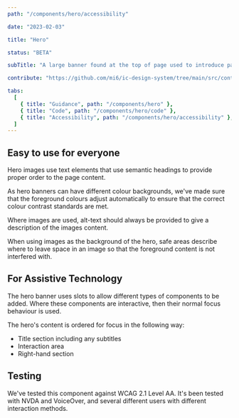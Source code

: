 ```yaml
---
path: "/components/hero/accessibility"

date: "2023-02-03"

title: "Hero"

status: "BETA"

subTitle: "A large banner found at the top of page used to introduce page content, provide key actions and add personality."

contribute: "https://github.com/mi6/ic-design-system/tree/main/src/content/structured/components/hero"

tabs:
  [
    { title: "Guidance", path: "/components/hero" },
    { title: "Code", path: "/components/hero/code" },
    { title: "Accessibility", path: "/components/hero/accessibility" },
  ]
---
```



## Easy to use for everyone

Hero images use text elements that use semantic headings to provide proper order to the page content.

As hero banners can have different colour backgrounds, we've made sure that the foreground colours adjust automatically to ensure that the correct colour contrast standards are met.

Where images are used, alt-text should always be provided to give a description of the images content.

When using images as the background of the hero, safe areas describe where to leave space in an image so that the foreground content is not interfered with.

## For Assistive Technology

The hero banner uses slots to allow different types of components to be added. Where these components are interactive, then their normal focus behaviour is used.

The hero's content is ordered for focus in the following way:

- Title section including any subtitles
- Interaction area
- Right-hand section

<DoDontCaution
  imageSrc={heroFig17}
  imageAlt="A diagram of the hero banners main sections. The title section is labelled as first, the interaction section as second and the right-hand section as third."
  state="none"
  caption="The hero's content is ordered with the title section first, then the interaction section, then the right-hand section."
/>

## Testing

We've tested this component against WCAG 2.1 Level AA. It's been tested with NVDA and VoiceOver, and several different users with different interaction methods.
